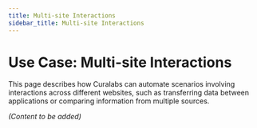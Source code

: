 ```yaml
---
title: Multi-site Interactions
sidebar_title: Multi-site Interactions
---
```


# Use Case: Multi-site Interactions

This page describes how Curalabs can automate scenarios involving interactions across different websites, such as transferring data between applications or comparing information from multiple sources.

*(Content to be added)*
